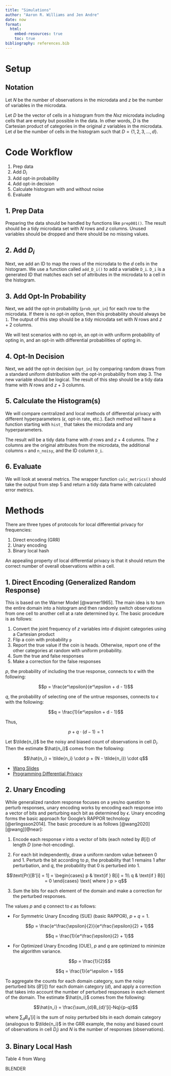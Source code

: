 ```yaml
---
title: "Simulations"
author: "Aaron R. Williams and Jen Andre"
date: now
format: 
  html:
    embed-resources: true
    toc: true
bibliography: references.bib
---
```


# Setup

## Notation

Let $N$ be the number of observations in the microdata and $z$ be the number of variables in the microdata.

Let $D$ be the vector of cells in a histogram from the $N x z$ microdata including cells that are empty but possible in the data. In other words, $D$ is the Cartesian product of categories in the original $z$ variables in the microdata. Let $d$ be the number of cells in the histogram such that $D = \{1, 2, 3, ..., d\}$.

# Code Workflow

1.  Prep data
2.  Add $D_i$
3.  Add opt-in probability
4.  Add opt-in decision
5.  Calculate histogram with and without noise
6.  Evaluate

## 1. Prep Data

Preparing the data should be handled by functions like `prep001()`. The result should be a tidy microdata set with $N$ rows and $z$ columns. Unused variables should be dropped and there should be no missing values.

## 2. Add $D_i$

Next, we add an ID to map the rows of the microdata to the $d$ cells in the histogram. We use a function called `add_D_i()` to add a variable `D_i`. `D_i` is a generated ID that matches each set of attributes in the microdata to a cell in the histogram.

## 3. Add Opt-In Probability

Next, we add the opt-in probability (`prob_opt_in`) for each row to the microdata. If there is no opt-in option, then this probability should always be `1`. The output of this step should be a tidy microdata set with $N$ rows and $z + 2$ columns.

We will test scenarios with no opt-in, an opt-in with uniform probability of opting in, and an opt-in with differential probabilities of opting in.

## 4. Opt-In Decision

Next, we add the opt-in decision (`opt_in`) by comparing random draws from a standard uniform distribution with the opt-in probability from step 3. The new variable should be logical. The result of this step should be a tidy data frame with $N$ rows and $z + 3$ columns.

## 5. Calculate the Histogram(s)

We will compare centralized and local methods of differential privacy with different hyperparameters ($\epsilon$, opt-in rate, etc.). Each method will have a function starting with `hist_` that takes the microdata and any hyperparameters.

The result will be a tidy data frame with $d$ rows and $z + 4$ columns. The $z$ columns are the original attributes from the microdata, the additional columns `n` and `n_noisy`, and the ID column `D_i`.

## 6. Evaluate

We will look at several metrics. The wrapper function `calc_metrics()` should take the output from step 5 and return a tidy data frame with calculated error metrics.

# Methods

There are three types of protocols for local differential privacy for frequencies:

1.  Direct encoding (GRR)
2.  Unary encoding
3.  Binary local hash

An appealing property of local differential privacy is that it should return the correct number of overall observations within a cell. 

## 1. Direct Encoding (Generalized Random Response)

This is based on the Warner Model [@warner1965]. The main idea is to turn the entire domain into a histogram and then randomly switch observations from one cell to another cell at a rate determined by $\epsilon$. The basic procedure is as follows:

1.  Convert the joint frequency of $z$ variables into $d$ disjoint categories using a Cartesian product
2.  Flip a coin with probability `p`
3.  Report the true value if the coin is heads. Otherwise, report one of the other categories at random with uniform probability.
4.  Sum the true and false responses
5.  Make a correction for the false responses

$p$, the probability of including the true response, connects to $\epsilon$ with the following:

$$p = \frac{e^\epsilon}{e^\epsilon + d - 1}$$

$q$, the probability of selecting one of the untrue responses, connects to $\epsilon$ with the following:

$$q = \frac{1}{e^\epsilon + d - 1}$$

Thus,

$$p + q \cdot (d - 1) = 1$$

Let $\tilde{n_i}$ be the noisy and biased count of observations in cell $D_i$. Then the estimate $\hat{n_i}$ comes from the following:

$$\hat{n_i} = \tilde{n_i} \cdot p + (N - \tilde{n_i}) \cdot q$$

* [Wang Slides](https://www.usenix.org/sites/default/files/conference/protected-files/usenixsecurity17_slides_tianhao_wang.pdf)
* [Programming Differential Privacy](https://programming-dp.com/ch13.html#randomized-response)

## 2. Unary Encoding

While generalized random response focuses on a yes/no question to perturb responses, unary encoding works by encoding each response into a vector of bits and perturbing each bit as determined by $\epsilon$. Unary encoding forms the basic approach for Google's RAPPOR technology [@erlingsson2014]. The basic procedure is as follows [@wang2020][@wang][@near]:

1. Encode each response $v$ into a vector of bits (each noted by $B[i]$) of length $D$ (one-hot-encoding).

2. For each bit independently, draw a uniform random value between 0 and 1. Perturb the bit according to $p$, the probability that 1 remains 1 after perturbation, and $q$, the probability that 0 is perturbed into 1.

$$\text{Pr}[B'[i] = 1] = \begin{cases} p & \text{if } B[i] = 1\\ q & \text{if } B[i] = 0 \end{cases} \text{  where } p > q$$

3. Sum the bits for each element of the domain and make a correction for the perturbed responses.

The values $p$ and $q$ connect to $\epsilon$ as follows:

* For Symmetric Unary Encoding (SUE) (basic RAPPOR), $p + q = 1$.

    $$p = \frac{e^\frac{\epsilon}{2}}{e^\frac{\epsilon}{2} + 1}$$

    $$q = \frac{1}{e^\frac{\epsilon}{2} + 1}$$

* For Optimized Unary Encoding (OUE), $p$ and $q$ are optimized to minimize the algorithm variance.

    $$p = \frac{1}{2}$$

    $$q = \frac{1}{e^\epsilon + 1}$$

To aggregate the counts for each domain category, sum the noisy perturbed bits ($B'[i]$) for each domain category ($d$), and apply a correction that takes into account the number of perturbed responses in each element of the domain. The estimate $\hat{n_i}$ comes from the following:

$$\hat{n_i} = \frac{\sum_{d}B_{d}'[i]-Nq}{p-q}$$

where $\sum_{d}B_{d}'[i]$ is the sum of noisy perturbed bits in each domain category (analogous to $\tilde{n_i}$ in the GRR example, the noisy and biased count of observations in cell $D_i$) and $N$ is the number of responses (observations).

## 3. Binary Local Hash

Table 4 from Wang

BLENDER
